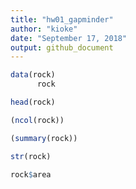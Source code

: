 ```yaml
---
title: "hw01_gapminder"
author: "kioke"
date: "September 17, 2018"
output: github_document
---
```


```r
data(rock)
      rock
```

```r
head(rock)

```

```r
(ncol(rock))
```

```r
(summary(rock))
```
```r
str(rock)
```

```r
rock$area
```

